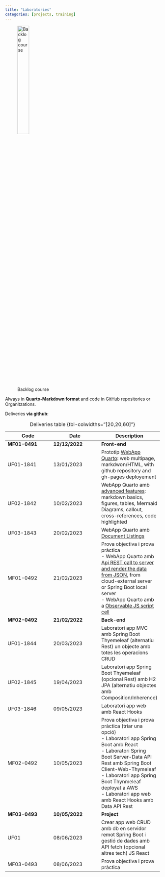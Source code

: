 ```yaml
---
title: "Laboratories"
categories: [projects, training]
---
```



![Backlog course](/images/laboratories/laboratories.jpg){width="30%"}

Always in **Quarto-Markdown format** and code in GitHub repositories or Organitzations.

Deliveries **via github:**


| Code | Date | Description|
|---|---|---|
| **MF01-0491**  | **12/12/2022**  | **Front-end** |
| UF01-1841 | 13/01/2023  | Prototip [WebApp Quarto](/markup/markup-quarto-create.qmd): web multipage, markdwon/HTML, with github repository and gh-pages deployement |
| UF02-1842 | 10/02/2023  | WebApp Quarto amb [advanced features](/markup/markup-quarto-basics.qmd): markdown basics, figures, tables, Mermaid Diagrams, callout, cross-references, code highlighted   |
| UF03-1843 | 20/02/2023  | WebApp Quarto amb [Document Listings](https://quarto.org/docs/websites/website-listings.html){.external} |
| MF01-0492 | 21/02/2023  | Prova objectiva i prova pràctica</br>  - WebApp Quarto amb [Api REST call to server and render the data from JSON](/markup/markup-quarto-api-rest.qmd), from cloud-external server or Spring Boot local server </br>  - WebApp Quarto amb a [Observable JS script cell](/markup/markup-quarto-code.qmd#observable-js) |
| **MF02-0492**  | **21/02/2022**  | **Back-end** |
| UF01-1844 | 20/03/2023  | Laboratori app MVC amb Spring Boot Thyemeleaf (alternatiu Rest) un objecte amb totes les operacions CRUD |
| UF02-1845 | 19/04/2023  | Laboratori app Spring Boot Thyemeleaf (opcional Rest) amb H2 JPA (alternatiu objectes amb Composition/Inherence) |
| UF03-1846 | 09/05/2023  | Laboratori app web amb React Hooks |
| MF02-0492 | 10/05/2023  | Prova objectiva i prova pràctica (triar una opció)</br>  - Laboratori app Spring Boot amb React </br>  - Laboratori Spring Boot Server-Data API Rest amb Spring Boot Client-Web-Thymeleaf </br>  -  Laboratori app Spring Boot Thynmeleaf deployat a AWS </br> -  Laboratori app web amb React Hooks amb Data API Rest |
| **MF03-0493**  | **10/05/2022**  | **Project** |
| UF01 | 08/06/2023  | Crear app web CRUD amb db en servidor remot Spring Boot i gestió de dades amb API fetch (opcional altres tech) JS React |
| MF03-0493 | 08/06/2023  | Prova objectiva i prova pràctica |
: Deliveries table {tbl-colwidths="[20,20,60]"}